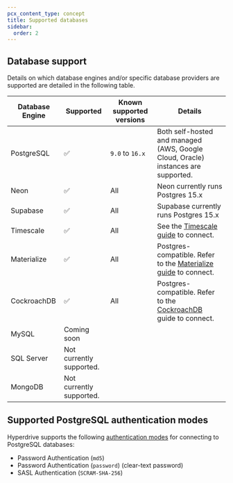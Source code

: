 ```yaml
---
pcx_content_type: concept
title: Supported databases
sidebar:
  order: 2
---
```


## Database support

Details on which database engines and/or specific database providers are supported are detailed in the following table.

| Database Engine | Supported                | Known supported versions | Details                                                                                              |
| --------------- | ------------------------ | ------------------------ | ---------------------------------------------------------------------------------------------------- |
| PostgreSQL      | ✅                       | `9.0` to `16.x`          | Both self-hosted and managed (AWS, Google Cloud, Oracle) instances are supported.                    |
| Neon            | ✅                       | All                      | Neon currently runs Postgres 15.x                                                                    |
| Supabase        | ✅                       | All                      | Supabase currently runs Postgres 15.x                                                                |
| Timescale       | ✅                       | All                      | See the [Timescale guide](/hyperdrive/examples/timescale/) to connect.                               |
| Materialize     | ✅                       | All                      | Postgres-compatible. Refer to the [Materialize guide](/hyperdrive/examples/materialize/) to connect. |
| CockroachDB     | ✅                       | All                      | Postgres-compatible. Refer to the [CockroachDB](/hyperdrive/examples/cockroachdb/) guide to connect. |
| MySQL           | Coming soon              |                          |                                                                                                      |
| SQL Server      | Not currently supported. |                          |                                                                                                      |
| MongoDB         | Not currently supported. |                          |                                                                                                      |

## Supported PostgreSQL authentication modes

Hyperdrive supports the following [authentication modes](https://www.postgresql.org/docs/current/auth-methods.html) for connecting to PostgreSQL databases:

- Password Authentication (`md5`)
- Password Authentication (`password`) (clear-text password)
- SASL Authentication (`SCRAM-SHA-256`)
